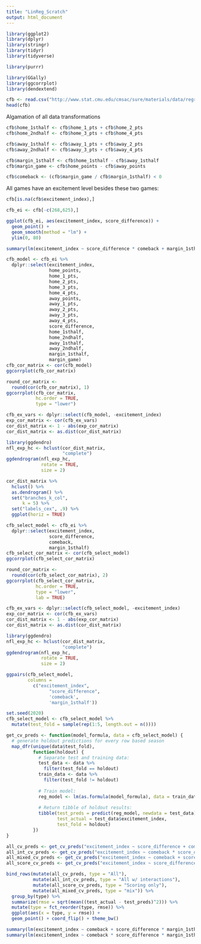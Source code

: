 ```yaml
---
title: "LinReg_Scratch"
output: html_document
---
```


```r
library(ggplot2)
library(dplyr)
library(stringr)
library(tidyr)
library(tidyverse)

library(purrr)

library(GGally)
library(ggcorrplot)
library(dendextend)
```

```r
cfb <- read.csv("http://www.stat.cmu.edu/cmsac/sure/materials/data/regression_projects/cfb_2019_games.csv")
head(cfb)
```


Algamation of all data transformations

```r

cfb$home_1sthalf <- cfb$home_1_pts + cfb$home_2_pts 
cfb$home_2ndhalf <- cfb$home_3_pts + cfb$home_4_pts

cfb$away_1sthalf <- cfb$away_1_pts + cfb$away_2_pts
cfb$away_2ndhalf <- cfb$away_3_pts + cfb$away_4_pts

cfb$margin_1sthalf <- cfb$home_1sthalf - cfb$away_1sthalf
cfb$margin_game <- cfb$home_points - cfb$away_points

cfb$comeback <- (cfb$margin_game / cfb$margin_1sthalf) < 0

```


All games have an excitement level besides these two games:
```r
cfb[is.na(cfb$excitement_index),]

cfb_ei <- cfb[-c(268,625),]
```


```r
ggplot(cfb_ei, aes(excitement_index, score_difference)) +
  geom_point() +
  geom_smooth(method = "lm") +
  ylim(0, 80)
```

```r
summary(lm(excitement_index ~ score_difference * comeback + margin_1sthalf, cfb))
```



```r
cfb_model <- cfb_ei %>%
  dplyr::select(excitement_index, 
                home_points,
                home_1_pts, 
                home_2_pts,
                home_3_pts,
                home_4_pts,
                away_points,
                away_1_pts,
                away_2_pts,
                away_3_pts,
                away_4_pts,
                score_difference,
                home_1sthalf,
                home_2ndhalf,
                away_1sthalf,
                away_2ndhalf,
                margin_1sthalf,
                margin_game)
cfb_cor_matrix <- cor(cfb_model)
ggcorrplot(cfb_cor_matrix)
```

```r
round_cor_matrix <- 
  round(cor(cfb_cor_matrix), 1)
ggcorrplot(cfb_cor_matrix, 
           hc.order = TRUE,
           type = "lower")
```

```r
cfb_ex_vars <- dplyr::select(cfb_model, -excitement_index)
exp_cor_matrix <- cor(cfb_ex_vars)
cor_dist_matrix <- 1 - abs(exp_cor_matrix)
cor_dist_matrix <- as.dist(cor_dist_matrix)

library(ggdendro)
nfl_exp_hc <- hclust(cor_dist_matrix,
                     "complete") 
ggdendrogram(nfl_exp_hc,
             rotate = TRUE,
             size = 2)
```

```r
cor_dist_matrix %>%
  hclust() %>%
  as.dendrogram() %>%
  set("branches_k_col", 
      k = 5) %>% 
  set("labels_cex", .9) %>%
  ggplot(horiz = TRUE)
```



```r
cfb_select_model <- cfb_ei %>%
  dplyr::select(excitement_index, 
                score_difference,
                comeback,
                margin_1sthalf)
cfb_select_cor_matrix <- cor(cfb_select_model)
ggcorrplot(cfb_select_cor_matrix)
```

```r
round_cor_matrix <- 
  round(cor(cfb_select_cor_matrix), 2)
ggcorrplot(cfb_select_cor_matrix, 
           hc.order = TRUE,
           type = "lower",
           lab = TRUE)
```

```r
cfb_ex_vars <- dplyr::select(cfb_select_model, -excitement_index)
exp_cor_matrix <- cor(cfb_ex_vars)
cor_dist_matrix <- 1 - abs(exp_cor_matrix)
cor_dist_matrix <- as.dist(cor_dist_matrix)

library(ggdendro)
nfl_exp_hc <- hclust(cor_dist_matrix,
                     "complete") 
ggdendrogram(nfl_exp_hc,
             rotate = TRUE,
             size = 2)
```

```r
ggpairs(cfb_select_model,
        columns =
          c("excitement_index", 
                "score_difference",
                'comeback',
                'margin_1sthalf'))
```



```r
set.seed(2020)
cfb_select_model <- cfb_select_model %>%
  mutate(test_fold = sample(rep(1:5, length.out = n())))
```


```r
get_cv_preds <- function(model_formula, data = cfb_select_model) {
  # generate holdout predictions for every row based season
  map_dfr(unique(data$test_fold), 
          function(holdout) {
            # Separate test and training data:
            test_data <- data %>%
              filter(test_fold == holdout)
            train_data <- data %>%
              filter(test_fold != holdout)
            
            # Train model:
            reg_model <- lm(as.formula(model_formula), data = train_data)
            
            # Return tibble of holdout results:
            tibble(test_preds = predict(reg_model, newdata = test_data),
                   test_actual = test_data$excitement_index,
                   test_fold = holdout) 
          })
}

```


```r

all_cv_preds <- get_cv_preds("excitement_index ~ score_difference + comeback + margin_1sthalf")
all_int_cv_preds <- get_cv_preds("excitement_index ~ comeback * score_difference * margin_1sthalf")
all_mixed_cv_preds <- get_cv_preds("excitement_index ~ comeback + score_difference * margin_1sthalf")
all_score_cv_preds <- get_cv_preds("excitement_index ~ score_difference + margin_1sthalf")

```

```r
bind_rows(mutate(all_cv_preds, type = "All"),
          mutate(all_int_cv_preds, type = "All w/ interactions"),
          mutate(all_score_cv_preds, type = "Scoring only"),
          mutate(all_mixed_cv_preds, type = "mix")) %>%
  group_by(type) %>%
  summarize(rmse = sqrt(mean((test_actual - test_preds)^2))) %>%
  mutate(type = fct_reorder(type, rmse)) %>%
  ggplot(aes(x = type, y = rmse)) +
  geom_point() + coord_flip() + theme_bw()
```

```r
summary(lm(excitement_index ~ comeback + score_difference * margin_1sthalf, cfb_ei))
summary(lm(excitement_index ~ comeback * score_difference * margin_1sthalf, cfb_ei))
```

